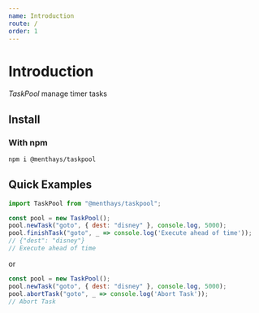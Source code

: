 ```yaml
---
name: Introduction
route: /
order: 1
---
```


# Introduction

_TaskPool_ manage timer tasks

## Install

### With npm

```sh
npm i @menthays/taskpool
```

## Quick Examples

```js
import TaskPool from "@menthays/taskpool";
```

```js
const pool = new TaskPool();
pool.newTask("goto", { dest: "disney" }, console.log, 5000);
pool.finishTask("goto", _ => console.log('Execute ahead of time'));
// {"dest": "disney"}
// Execute ahead of time
```

or 

```js
const pool = new TaskPool();
pool.newTask("goto", { dest: "disney" }, console.log, 5000);
pool.abortTask("goto", _ => console.log('Abort Task'));
// Abort Task
```

